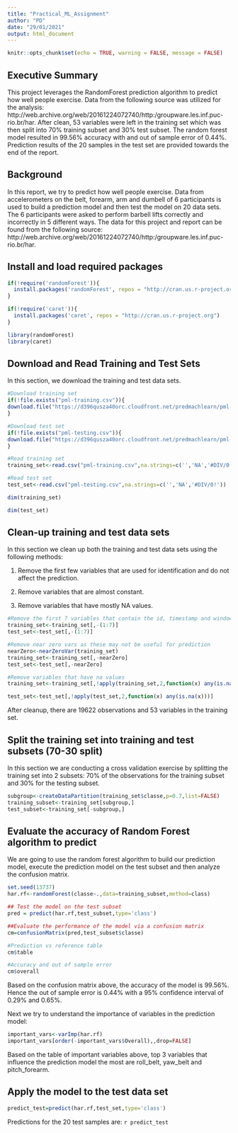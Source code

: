 ---
title: "Practical_ML_Assignment"
author: "PD"
date: "29/01/2021"
output: html_document
---

```{r setup, include=FALSE}
knitr::opts_chunk$set(echo = TRUE, warning = FALSE, message = FALSE)
```

## Executive Summary
This project leverages the RandomForest prediction algorithm to predict how well people exercise. Data from the following source was utilized for the analysis: http://web.archive.org/web/20161224072740/http:/groupware.les.inf.puc-rio.br/har. After clean, 53 variables were left in the training set which was then split into 70% training subset and 30% test subset. The random forest model resulted in 99.56% accuracy with and out of sample error of 0.44%. Prediction results of the 20 samples in the test set are provided towards the end of the report.


## Background
In this report, we try to predict how well people exercise. Data from accelerometers on the belt, forearm, arm and dumbell of 6 participants is used to build a prediction model and then test the model on 20 data sets. The 6 participants were asked to perform barbell lifts correctly and incorrectly in 5 different ways. The data for this project and report can be found from the following source: http://web.archive.org/web/20161224072740/http:/groupware.les.inf.puc-rio.br/har.

## Install and load required packages
```{r}
if(!require('randomForest')){
  install.packages('randomForest', repos = "http://cran.us.r-project.org")
}

if(!require('caret')){
  install.packages('caret', repos = "http://cran.us.r-project.org")  
}

library(randomForest)
library(caret)
```


## Download and Read Training and Test Sets

In this section, we download the training and test data sets.
```{r}

#Download training set
if(!file.exists("pml-training.csv")){
download.file("https://d396qusza40orc.cloudfront.net/predmachlearn/pml-training.csv",destfile="./pml-training.csv")
}

#Download test set
if(!file.exists("pml-testing.csv")){
download.file("https://d396qusza40orc.cloudfront.net/predmachlearn/pml-testing.csv",destfile="./pml-testing.csv")
}

#Read training set
training_set<-read.csv("pml-training.csv",na.strings=c('','NA','#DIV/0!'))

#Read test set
test_set<-read.csv("pml-testing.csv",na.strings=c('','NA','#DIV/0!'))

dim(training_set)

dim(test_set)
```

## Clean-up training and test data sets

In this section we clean up both the training and test data sets using the following methods:  

1. Remove the first few variables that are used for identification and do not affect the prediction.  

2. Remove variables that are almost constant.  

3. Remove variables that have mostly NA values.  

```{r}

#Remove the first 7 variables that contain the id, timestamp and window information
training_set<-training_set[,-(1:7)]
test_set<-test_set[,-(1:7)]

#Remove near zero vars as these may not be useful for prediction
nearZero<-nearZeroVar(training_set)
training_set<-training_set[,-nearZero]
test_set<-test_set[,-nearZero]

#Remove variables that have na values
training_set<-training_set[,!apply(training_set,2,function(x) any(is.na(x)))]

test_set<-test_set[,!apply(test_set,2,function(x) any(is.na(x)))]

```
After cleanup, there are 19622 observations and 53 variables in the training set.


## Split the training set into training and test subsets (70-30 split)
In this section we are conducting a cross validation exercise by splitting the training set into 2 subsets: 70% of the observations for the training subset and 30% for the testing subset.
```{r}
subgroup<-createDataPartition(training_set$classe,p=0.7,list=FALSE)
training_subset<-training_set[subgroup,]
test_subset<-training_set[-subgroup,]
```


## Evaluate the accuracy of Random Forest algorithm to predict
We are going to use the random forest algorithm to build our prediction model, execute the prediction model on the test subset and then analyze the confusion matrix.
```{r}
set.seed(13737)
har.rf<-randomForest(classe~.,data=training_subset,method=class)

## Test the model on the test subset
pred = predict(har.rf,test_subset,type='class')

##Evaluate the performance of the model via a confusion matrix
cm=confusionMatrix(pred,test_subset$classe)

#Prediction vs reference table
cm$table

#Accuracy and out of sample error
cm$overall

```

Based on the confusion matrix above, the accuracy of the model is 99.56%. Hence the out of sample error is 0.44% with a 95% confidence interval of 0.29% and 0.65%.

Next we try to understand the importance of variables in the prediction model:

```{r}
important_vars<-varImp(har.rf)
important_vars[order(-important_vars$Overall),,drop=FALSE]

```
Based on the table of important variables above, top 3 variables that influence the prediction model the most are roll_belt, yaw_belt and pitch_forearm.


## Apply the model to the test data set
```{r}

predict_test=predict(har.rf,test_set,type='class')

```

Predictions for the 20 test samples are:
`r predict_test`